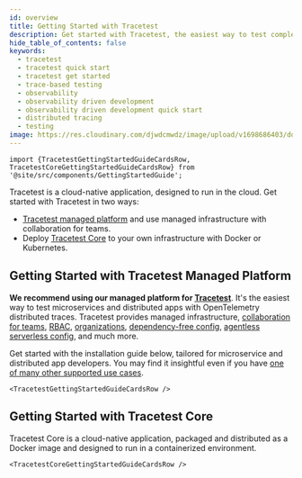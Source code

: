 ```yaml
---
id: overview
title: Getting Started with Tracetest
description: Get started with Tracetest, the easiest way to test complex microservice flows fast! Use OpenTelemetry distributed traces to find issues from front end to back end and anywhere in between!
hide_table_of_contents: false
keywords:
  - tracetest
  - tracetest quick start
  - tracetest get started
  - trace-based testing
  - observability
  - observability driven development
  - observability driven development quick start
  - distributed tracing
  - testing
image: https://res.cloudinary.com/djwdcmwdz/image/upload/v1698686403/docs/Blog_Thumbnail_14_rsvkmo.jpg
---
```


```mdx-code-block
import {TracetestGettingStartedGuideCardsRow, TracetestCoreGettingStartedGuideCardsRow} from '@site/src/components/GettingStartedGuide';
```

Tracetest is a cloud-native application, designed to run in the cloud. Get started with Tracetest in two ways:

- [Tracetest managed platform](https://app.tracetest.io/) and use managed infrastructure with collaboration for teams.
- Deploy [Tracetest Core](/core/getting-started/overview) to your own infrastructure with Docker or Kubernetes.

## Getting Started with Tracetest Managed Platform

**We recommend using our managed platform for [Tracetest](https://app.tracetest.io/)**. It's the easiest way to test microservices and distributed apps with OpenTelemetry distributed traces. Tracetest provides managed infrastructure, [collaboration for teams](/concepts/environments), [RBAC](/concepts/roles-and-permissions), [organizations](/concepts/organizations), [dependency-free config](/concepts/agent), [agentless serverless config](/concepts/cloud-agent), and much more.

Get started with the installation guide below, tailored for microservice and distributed app developers. You may find it insightful even if you have [one of many other supported use cases](/examples-tutorials/recipes).

```mdx-code-block
<TracetestGettingStartedGuideCardsRow />
```

## Getting Started with Tracetest Core

Tracetest Core is a cloud-native application, packaged and distributed as a Docker image and designed to run in a containerized environment.

```mdx-code-block
<TracetestCoreGettingStartedGuideCardsRow />
```
